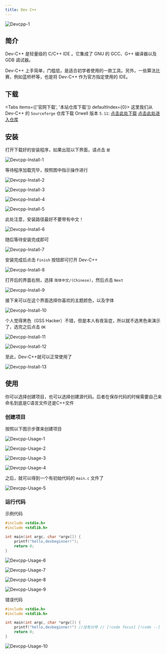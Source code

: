 ```yaml
---
title: Dev C++
---
```


![Devcpp-1](images/dev_c++/dc-1.png)

## 简介

Dev-C++ 是轻量级的 C/C++ IDE 。它集成了 GNU 的 GCC、G++ 编译器以及 GDB 调试器。

Dev-C++ 上手简单，门槛低，是适合初学者使用的一款工具。另外，一些算法比赛，例如蓝桥杯等，也是将 Dev-C++ 作为官方指定使用的 IDE。

## 下载

<Tabs items={['官网下载', '本站仓库下载']} defaultIndex={0}>
  <Tab value="官网下载">
    这里我们从 Dev-C++ 的 `Sourceforge` 仓库下载 Orwell 版本 `5.11`: [点击此处下载](https://sourceforge.net/projects/orwelldevcpp/files/Setup%20Releases/Dev-Cpp%205.11%20TDM-GCC%204.9.2%20Setup.exe/download)
  </Tab>
  <Tab value="本站仓库下载">[点击此处进入仓库](/mirror)</Tab>
</Tabs>

## 安装

打开下载好的安装程序，如果出现以下界面，请点击 `是`

![Devcpp-Install-1](images/dev_c++/dc-i-1.png)

等待程序加载完毕，按照图中指示操作进行

![Devcpp-Install-2](images/dev_c++/dc-i-2.png)

![Devcpp-Install-3](images/dev_c++/dc-i-3.png)

![Devcpp-Install-4](images/dev_c++/dc-i-4.png)

![Devcpp-Install-5](images/dev_c++/dc-i-5.png)

<Callout type="warning" title="注意">此处注意，安装路径最好不要带有中文！</Callout>

![Devcpp-Install-6](images/dev_c++/dc-i-6.png)

随后等待安装完成即可

![Devcpp-Install-7](images/dev_c++/dc-i-7.png)

安装完成后点击 `Finish` 按钮即可打开 Dev-C++

![Devcpp-Install-8](images/dev_c++/dc-i-8.png)

打开后的界面右侧，选择 `简体中文/(Chinese)`，然后点击 `Next`

![Devcpp-Install-9](images/dev_c++/dc-i-9.png)

接下来可以在这个界面选择你喜欢的主题颜色，以及字体

![Devcpp-Install-10](images/dev_c++/dc-i-10.png)

个人觉得黑色（GSS Hacker）不错，但是本人有夜盲症，所以就不选黑色来演示了，选完之后点击 `OK`

![Devcpp-Install-11](images/dev_c++/dc-i-11.png)

![Devcpp-Install-12](images/dev_c++/dc-i-12.png)

至此，Dev-C++就可以正常使用了

![Devcpp-Install-13](images/dev_c++/dc-i-13.png)

## 使用

你可以选择创建项目，也可以选择创建源代码。后者在保存代码的时候需要自己来命名到底是C语言文件还是C++文件

### 创建项目

按照以下图示步骤来创建项目

![Devcpp-Usage-1](images/dev_c++/dc-u-1.png)

![Devcpp-Usage-2](images/dev_c++/dc-u-2.png)

![Devcpp-Usage-3](images/dev_c++/dc-u-3.png)

![Devcpp-Usage-4](images/dev_c++/dc-u-4.png)

之后，就可以得到一个有初始代码的 `main.c` 文件了

![Devcpp-Usage-5](images/dev_c++/dc-u-5.png)

### 运行代码

示例代码

```c lineNumbers title="example.c" title="example.c"
#include <stdio.h>
#include <stdlib.h>

int main(int argc, char *argv[]) {
	printf("hello,devbeginner!");
	return 0;
}
```

![Devcpp-Usage-6](images/dev_c++/dc-u-6.png)

![Devcpp-Usage-7](images/dev_c++/dc-u-7.png)

![Devcpp-Usage-8](images/dev_c++/dc-u-8.png)

![Devcpp-Usage-9](images/dev_c++/dc-u-9.png)

错误代码

```c lineNumbers title="example.c" title="example.c"
#include <stdio.h>
#include <stdlib.h>

int main(int argc, char *argv[]) {
	printf("hello,devbeginner!") //没有分号 // [!code focus] [!code --]
	return 0;
}
```

![Devcpp-Usage-10](images/dev_c++/dc-u-10.png)
